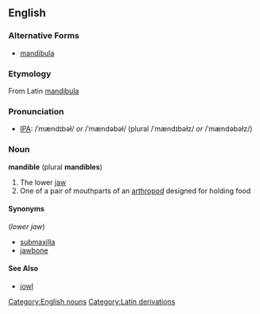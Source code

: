==English==
===Alternative Forms===
* [[mandibula]]

===Etymology===
From Latin [[mandibula]]

===Pronunciation===
* [[Wiktionary:Pronunciation_key|IPA]]: /ˈmændɪbəɫ/ ''or'' /ˈmændəbəɫ/ (plural /ˈmændɪbəɫz/ ''or'' /ˈmændəbəɫz/)

===Noun===
'''mandible''' (plural '''mandibles''')
# The lower [[jaw]]
# One of a pair of mouthparts of an [[arthropod]] designed for holding food

====Synonyms====
(''lower jaw'')
* [[submaxilla]]
* [[jawbone]]

====See Also====
* [[jowl]]

[[Category:English nouns]][[Category:Latin derivations]]